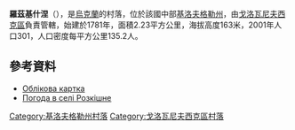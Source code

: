 {{coord|48|17|25|N|30|36|22|E|scale:100000_region:UA|display=title}}

'''羅茲基什涅'''（{{lang-uk|Розкішне}}），是[[烏克蘭|烏克蘭]]的村落，位於該國中部[[基洛夫格勒州|基洛夫格勒州]]，由[[戈洛瓦尼夫西克區|戈洛瓦尼夫西克區]]負責管轄，始建於1781年，面積2.23平方公里，海拔高度163米，2001年人口301，人口密度每平方公里135.2人。

==參考資料==
*[http://gska2.rada.gov.ua/pls/z7502/A005?rdat1=19.04.2009&rf7571=16587 Облікова картка]{{dead link|date=2018年4月 |bot=InternetArchiveBot |fix-attempted=yes }}
* [http://weather.in.ua/ua/kirovogradskaja/22582 Погода в селі Розкішне] {{Wayback|url=http://weather.in.ua/ua/kirovogradskaja/22582 |date=20111220194221 }}

{{DEFAULTSORT:Розкішне}}
[[Category:基洛夫格勒州村落|Category:基洛夫格勒州村落]]
[[Category:戈洛瓦尼夫西克區村落|Category:戈洛瓦尼夫西克區村落]]


{{Kirovohrad-geo-stub}}